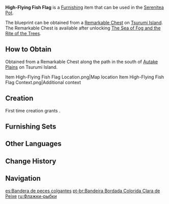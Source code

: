 {{Furnishing Infobox
|id             = 373322
|image          = Item High-Flying Fish Flag.png
|category       = Landscape
|subcategory    = Ornament
|quality        = 3
|adeptal_energy = 60
|load           = 65
|reduced_load   = 47
|description    = These interesting colorful fish patterned flags are quite popular among the kids. It is said that the fish flag was originally designed by the fishermen. The fishermen envied the colorful fish and their seemingly fulfilling lives. Therefore, the design was created as a wish for a brighter future, especially for the children.
|blueprint      = Remarkable Chest
}}
'''High-Flying Fish Flag''' is a [[Furnishing]] item that can be used in the [[Serenitea Pot]].

The blueprint can be obtained from a [[Remarkable Chest]] on [[Tsurumi Island]]. The Remarkable Chest is available after unlocking [[The Sea of Fog and the Rite of the Trees]].

==How to Obtain==
Obtained from a Remarkable Chest along the path in the south of [[Autake Plains]] on Tsurumi Island.
<gallery>
Item High-Flying Fish Flag Location.png|Map location
Item High-Flying Fish Flag Context.png|Additional context
</gallery>

==Creation==
First time creation grants {{Item|Trust|24|x=}}.
{{Recipe
|type = Creation
|time = 14h
|Otogi Wood = 6
|Yellow Dye = 4
|Blue Dye = 4
|sort = Otogi Wood;Yellow Dye;Blue Dye
}}

==Furnishing Sets==
{{Craft Usage}}

==Other Languages==
{{Other Languages
|default_hidden = 1
|en      = High-Flying Fish Flag
|zhs     = 晴空缯彩游鱼旗
|zhs_rm  = Qíngkōng Zēng Cǎi Yóuyú Qí
|zht     = 晴空繒彩游魚旗
|zht_rm  = Qíngkōng Zēng Cǎi Yóuyú Qí
|ja      = 晴れ空の色鮮やかな鯉のぼり
|ja_rm   = Hare Sora no Iroazayaka-na Koi no Bori{{Assumed}}
|ko      = 화려하게 헤엄치는 물고기 깃발
|ko_rm   = Hwaryeohage Heeomchineun Mulgogi Gitbal
|es      = Bandera de peces colgantes
|fr      = Drapeau-poisson de haut vol
|ru      = Флажки-рыбки
|th      = ธงปลาแหวกว่ายบนฟ้าใส
|th_rm   = 
|vi      = Cờ Cá Sắc Màu
|de      = Fischflagge am klaren Himmel
|id      = Bendera Ikan Warna-warni
|pt      = Bandeira Bordada Colorida Clara de Peixe
|tr      = Balık Bayrağı
|it      = Koinobori
}}

==Change History==
{{Change History|2.2}}

==Navigation==
{{Furnishing Navbox|exterior}}

[[es:Bandera de peces colgantes]]
[[pt-br:Bandeira Bordada Colorida Clara de Peixe]]
[[ru:Флажки-рыбки]]
